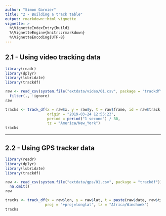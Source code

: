 ```yaml
---
author: "Simon Garnier"
title: "2 - Building a track table"
output: rmarkdown::html_vignette
vignette: >
  %\VignetteIndexEntry{build}
  %\VignetteEngine{knitr::rmarkdown}
  %\VignetteEncoding{UTF-8}
---
```


## 2.1 - Using video tracking data

```r
library(readr)
library(dplyr)
library(lubridate)
library(trackdf)

raw <- read_csv(system.file("extdata/video/01.csv", package = "trackdf")) %>%
  filter(., !ignore)
raw
```

```r
tracks <- track_df(x = raw$x, y = raw$y, t = raw$frame, id = raw$track, 
                   origin = "2019-03-24 12:55:23",
                   period = period("1 second") / 30, 
                   tz = "America/New_York")
tracks
```

---

## 2.2 - Using GPS tracker data

```r
library(readr)
library(dplyr)
library(lubridate)
library(trackdf)

raw <- read_csv(system.file("extdata/gps/01.csv", package = "trackdf")) %>%
  na.omit()
raw
```

```r
tracks <- track_df(x = raw$lon, y = raw$lat, t = paste(raw$date, raw$time), id = 1,  
                  proj = "+proj=longlat", tz = "Africa/Windhoek")
tracks
```